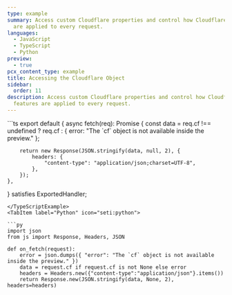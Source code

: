 ```yaml
---
type: example
summary: Access custom Cloudflare properties and control how Cloudflare features
  are applied to every request.
languages:
  - JavaScript
  - TypeScript
  - Python
preview:
  - true
pcx_content_type: example
title: Accessing the Cloudflare Object
sidebar:
  order: 11
description: Access custom Cloudflare properties and control how Cloudflare
  features are applied to every request.
---
```



<Tabs syncKey="workersExamples">
<TypeScriptExample tabsWrapper={false}>
```ts
export default {
	async fetch(req): Promise<Response> {
		const data =
			req.cf !== undefined
				? req.cf
				: { error: "The `cf` object is not available inside the preview." };

		return new Response(JSON.stringify(data, null, 2), {
			headers: {
				"content-type": "application/json;charset=UTF-8",
			},
		});
	},
} satisfies ExportedHandler;
```
</TypeScriptExample>
<TabItem label="Python" icon="seti:python">

```py
import json
from js import Response, Headers, JSON

def on_fetch(request):
    error = json.dumps({ "error": "The `cf` object is not available inside the preview." })
    data = request.cf if request.cf is not None else error
    headers = Headers.new({"content-type":"application/json"}.items())
    return Response.new(JSON.stringify(data, None, 2), headers=headers)
```

</TabItem> </Tabs>
